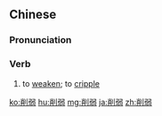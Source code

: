 ==Chinese==
{{zh-forms}}

===Pronunciation===
{{zh-pron
|m=削ruò
|c=soek3 joek6
|mn=qz,tp,xm:siah-lio̍k/kh:siah-jio̍k/zz:siah-jia̍k
|ma=Zh-xueruò.ogg
|cat=v
}}

===Verb===
{{zh-verb}}

# to [[weaken]]; to [[cripple]]

{{zh-cat|Advanced}}

[[ko:削弱]]
[[hu:削弱]]
[[mg:削弱]]
[[ja:削弱]]
[[zh:削弱]]